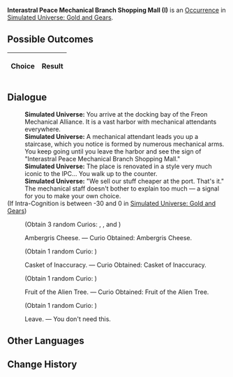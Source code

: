 {{Simulated Universe Event Infobox
|title         = Interastral Peace Mechanical Branch Shopping Mall (I)
|image         = Random Event Bond.png
|type          =
|domains_su    = 
|domains_ext   = 
|domains_swarm = 
|domains_gng   = Occurrence
|requirements  =
|prev          = {{tx}}
|next          = {{tx}}
|indexRewards  =
|characters    = 
}}
'''Interastral Peace Mechanical Branch Shopping Mall (I)''' is an [[Simulated Universe/Occurrence|Occurrence]] in [[Simulated Universe: Gold and Gears]].

==Possible Outcomes==
{| class="article-table"
!Choice
!Result

|}

<!--
==Gameplay Notes==

-->
==Dialogue==
{{Dialogue Start}}
:'''Simulated Universe:''' You arrive at the docking bay of the Freon Mechanical Alliance. It is a vast harbor with mechanical attendants everywhere.
:'''Simulated Universe:''' A mechanical attendant leads you up a staircase, which you notice is formed by numerous mechanical arms. You keep going until you leave the harbor and see the sign of "Interastral Peace Mechanical Branch Shopping Mall."
:'''Simulated Universe:''' The place is renovated in a style very much iconic to the IPC... You walk up to the counter.
:'''Simulated Universe:''' "We sell our stuff cheaper at the port. That's it." The mechanical staff doesn't bother to explain too much &mdash; a signal for you to make your own choice.
;(If Intra-Cognition is between -30 and 0 in [[Simulated Universe: Gold and Gears]])
:{{SU Special Dialogue|Erudition|Level up your Cognition.|Curio Obtained: Ambergris Cheese. Curio Obtained: Casket of Inaccuracy. Curio Obtained: Fruit of the Alien Tree.}}
:;(Obtain 3 random Curios<nowiki>:</nowiki> {{Item|Ambergris Cheese|20|type=Curio|link=Simulated_Universe/Curio#Ambergris_Cheese}}, {{Item|Casket of Inaccuracy|20|type=Curio|link=Simulated_Universe/Curio#Casket_of_Inaccuracy}}, and {{Item|Fruit of the Alien Tree|20|type=Curio|link=Simulated_Universe/Curio#Fruit_of_the_Alien_Tree}})
:{{DIcon|Star}} Ambergris Cheese. &mdash; Curio Obtained: Ambergris Cheese.
:;(Obtain 1 random Curio<nowiki>:</nowiki> {{Item|Ambergris Cheese|20|type=Curio|link=Simulated_Universe/Curio#Ambergris_Cheese}})
:{{DIcon|Star}} Casket of Inaccuracy. &mdash; Curio Obtained: Casket of Inaccuracy.
:;(Obtain 1 random Curio<nowiki>:</nowiki> {{Item|Casket of Inaccuracy|20|type=Curio|link=Simulated_Universe/Curio#Casket_of_Inaccuracy}})
:{{DIcon|Star}} Fruit of the Alien Tree. &mdash; Curio Obtained: Fruit of the Alien Tree.
:;(Obtain 1 random Curio<nowiki>:</nowiki> {{Item|Fruit of the Alien Tree|20|type=Curio|link=Simulated_Universe/Curio#Fruit_of_the_Alien_Tree}})
:{{DIcon|Star}} Leave. &mdash; You don't need this.
{{Dialogue End}}

==Other Languages==
{{Other Languages
|en   = Interastral Peace Mechanical Branch Shopping Mall (I)
|zhs  = 星际和平机械分部商城（其一）
|zht  = 星際和平機械分部商城（其一）
|ja   = スターピースショッピングセンター・{{Rubi|機械支部|きかいしぶ}}（その1）
|ko   = 스타피스 기계 지점 상점 (1)
|es   = Centro comercial mecánico de la Paz Interastral (I)
|fr   = Centre commerciale mécanique de la Paix Interastrale (I)
|ru   = Торговый дом Механического филиала Межзвёздного мира I
|th   = ห้างจักรกลสันติภาพแห่งดวงดาวสาขาย่อย (1)
|vi   = Cửa Hàng Chi Nhánh Máy Móc Hành Tinh Hòa Bình 1
|de   = Interastrales Friedens-Einkaufszentrum &ndash; Mechanische Filiale (Teil 1)
|id   = Mall Interastral Peace Cabang Mekanik (1)
|pt   = Shopping da Filial Mecânica da Paz Interastral (I)
}}

==Change History==
{{Change History|1.6}}
